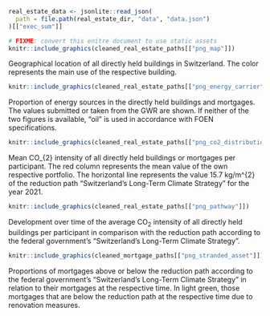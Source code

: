 ```r
real_estate_data <- jsonlite::read_json(
  path = file.path(real_estate_dir, "data", "data.json")
)[["exec_sum"]]
```

```r
# FIXME: convert this enitre document to use static assets
knitr::include_graphics(cleaned_real_estate_paths[["png_map"]])
```

Geographical location of all directly held buildings in Switzerland. The color represents the main use of the respective building. 

```r
knitr::include_graphics(cleaned_real_estate_paths[["png_energy_carrier"]])
```

Proportion of energy sources in the directly held buildings and mortgages. The values submitted or taken from the GWR are shown. If neither of the two figures is available, "oil" is used in accordance with FOEN specifications.

```r
knitr::include_graphics(cleaned_real_estate_paths[["png_co2_distribution"]])
```

Mean CO_{2} intensity of all directly held buildings or mortgages per participant. The red column represents the mean value of the own respective portfolio. The horizontal line represents the value 15.7 kg/m^{2} of the reduction path "Switzerland's Long-Term Climate Strategy" for the year 2021. 

```r
knitr::include_graphics(cleaned_real_estate_paths[["png_pathway"]])
```

Development over time of the average CO~2~ intensity of all directly held buildings per participant in comparison with the reduction path according to the federal government's "Switzerland's Long-Term Climate Strategy".

```r
knitr::include_graphics(cleaned_mortgage_paths[["png_stranded_asset"]])
```

Proportions of mortgages above or below the reduction path according to the federal government's "Switzerland's Long-Term Climate Strategy" in relation to their mortgages at the respective time. In light green, those mortgages that are below the reduction path at the respective time due to renovation measures.



